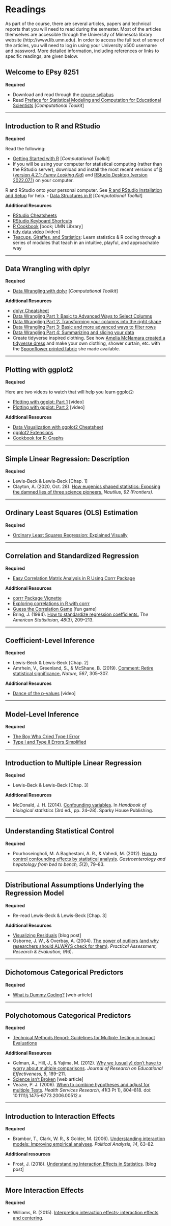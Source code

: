 # Readings


As part of the course, there are several articles, papers and technical reports that you will need to read during the semester. Most of the articles themselves are accessible through the University of Minnesota library website (http://www.lib.umn.edu). In order to access the full text of some of the articles, you will need to log in using your University x500 username and password. More detailed information, including references or links to specific readings, are given below.


## Welcome to EPsy 8251 {#welcome}

**Required**

- Download and read through the [course syllabus](https://github.com/zief0002/epsy-8251/raw/main/syllabus/f22-8251-syllabus.pdf)
- Read [Preface for Statistical Modeling and Computation for Educational Scientists](https://zief0002.github.io/modeling/preface.html#preface) [*Computational Toolkit*]


---

<!-- Unit 01: Introduction to Statistical Computing -->


## Introduction to R and RStudio {#rstudio}

**Required**

Read the following:

- [Getting Started with R](https://zief0002.github.io/toolkit/getting-started-with-r.html#getting-started-with-r) [*Computational Toolkit*]
- If you will be using your computer for statistical computing (rather than the RStudio server), download and install the most recent versions of [R (version 4.2.1; *Funny Looking Kid*)](https://www.r-project.org/) and [RStudio Desktop (version 2022.07.1)](https://www.rstudio.com/) on your computer.


R and RStudio onto your personal computer. See [R and RStudio Installation and Setup](https://zief0002.github.io/toolkit/r-and-rstudio-installation-and-setup.html#r-and-rstudio-installation-and-setup) for help.
- [Data Structures in R](https://zief0002.github.io/toolkit/data-structures-in-r.html#data-structures-in-r) [*Computational Toolkit*]


**Additional Resources**

- [RStudio Cheatsheets](https://www.rstudio.com/resources/cheatsheets/)
- [RStudio Keyboard Shortcuts](https://support.rstudio.com/hc/en-us/articles/200711853-Keyboard-Shortcuts)
- [R Cookbook](https://primo.lib.umn.edu/primo-explore/fulldisplay?docid=UMN_ALMA51642131760001701&context=L&vid=TWINCITIES&search_scope=mncat_discovery&tab=article_discovery&lang=en_US) [book; UMN Library]
- [tidy data video](https://vimeo.com/33727555) [video]
- [Teacups, Giraffes, and Statistics](https://tinystats.github.io/teacups-giraffes-and-statistics/): Learn statistics & R coding through a series of modules that teach in an intuitive, playful, and approachable way


---

## Data Wrangling with dplyr {#dplyr}

**Required**

- [Data Wrangling with dplyr](https://zief0002.github.io/toolkit/dplyr.html#dplyr) [*Computational Toolkit*]

**Additional Resources**

- [dplyr Cheatsheet](https://www.rstudio.com/wp-content/uploads/2015/02/data-wrangling-cheatsheet.pdf)
- [Data Wrangling Part 1: Basic to Advanced Ways to Select Columns](https://suzan.rbind.io/2018/01/dplyr-tutorial-1/)
- [Data Wrangling Part 2: Transforming your columns into the right shape](https://suzan.rbind.io/2018/02/dplyr-tutorial-2/)
- [Data Wrangling Part 3: Basic and more advanced ways to filter rows](https://suzan.rbind.io/2018/02/dplyr-tutorial-3/)
- [Data Wrangling Part 4: Summarizing and slicing your data](https://suzan.rbind.io/2018/04/dplyr-tutorial-4/)
- Create tidyverse inspired clothing. See how [Amelia McNamara created a tidyverse dress](https://www.amelia.mn/blog/misc/2019/08/17/Tidy-Dress.html) and make your own clothing, shower curtain, etc. with the [Spoonflower printed fabric](https://www.spoonflower.com/profiles/ameliamn) she made available. 

---

## Plotting with ggplot2 {#ggplot}

**Required**

Here are two videos to watch that will help you learn ggplot2:

- [Plotting with ggplot: Part 1](https://www.youtube.com/watch?v=HeqHMM4ziXA) [video]
- [Plotting with ggplot: Part 2](https://www.youtube.com/watch?v=n8kYa9vu1l8) [video]

**Additional Resources**

- [Data Visualization with ggplot2 Cheatsheet](https://www.rstudio.com/resources/cheatsheets/)
- [ggplot2 Extensions](http://ggplot2-exts.github.io/index.html)
- [Cookbook for R: Graphs](http://www.cookbook-r.com/Graphs/)

---

<!-- Unit 02: Regression Basics -->


## Simple Linear Regression: Description {#ols-description}

**Required**

- Lewis-Beck &amp; Lewis-Beck [Chap. 1]
- Clayton, A. (2020, Oct. 28). [How eugenics shaped statistics: Exposing the damned lies of three science pioneers.](https://nautil.us/issue/92/frontiers/how-eugenics-shaped-statistics) *Nautilus, 92 (Frontiers)*.


---


## Ordinary Least Squares (OLS) Estimation {#ols}

**Required**

- [Ordinary Least Squares Regression: Explained Visually](https://setosa.io/ev/ordinary-least-squares-regression/)



---

## Correlation and Standardized Regression {#corr}

**Required**

- [Easy Correlation Matrix Analysis in R Using Corrr Package](https://www.datanovia.com/en/blog/easy-correlation-matrix-analysis-in-r-using-corrr-package/)

**Additional Resources**

- [corrr Package Vignette](https://github.com/tidymodels/corrr)
- [Exploring correlations in R with corrr](https://drsimonj.svbtle.com/exploring-correlations-in-r-with-corrr)
- [Guess the Correlation Game](http://guessthecorrelation.com/) [fun game]
- Bring, J. (1994). [How to standardize regression coefficients.](https://amstat.tandfonline.com/doi/abs/10.1080/00031305.1994.10476059) *The American Statistician, 48*(3), 209&ndash;213. 


---

## Coefficient-Level Inference {#coefinf}

**Required**

- Lewis-Beck &amp; Lewis-Beck [Chap. 2]
- Amrhein, V., Greenland, S., &amp; McShane, B. (2019). [Comment: Retire statistical significance.](https://www.nature.com/articles/d41586-019-00857-9) *Nature, 567*, 305&ndash;307.



**Additional Resources**

- [Dance of the p-values](https://www.youtube.com/watch?v=ez4DgdurRPg) [video]

---

## Model-Level Inference {#modinf}

**Required**

- [The Boy Who Cried Type I Error](https://datacolumn.wordpress.ncsu.edu/blog/2019/12/10/the-boy-who-cried-type-i-error-wolf/)
- [Type I and Type II Errors Simplified](https://flowingdata.com/2014/05/09/type-i-and-ii-errors-simplified/)

---

<!-- Unit 03: Deeper Understanding -->

## Introduction to Multiple Linear Regression {#multreg}

**Required**

- Lewis-Beck &amp; Lewis-Beck [Chap. 3]

**Additional Resources**

- McDonald, J. H. (2014). [Confounding variables](http://www.biostathandbook.com/confounding.html). In *Handbook of biological statistics* (3rd ed., pp. 24&ndash;28). Sparky House Publishing.

---

## Understanding Statistical Control {#control}

**Required**

- Pourhoseingholi, M. A.Baghestani, A. R., &amp; Vahedi, M. (2012). [How to control confounding effects by statistical analysis](https://www.ncbi.nlm.nih.gov/pmc/articles/PMC4017459/). *Gastroenterology and hepatology from bed to bench, 5*(2), 79&ndash;83.

---


## Distributional Assumptions Underlying the Regression Model {#reg-assump}

**Required**

- Re-read Lewis-Beck &amp; Lewis-Beck [Chap. 3]

**Additional Resources**

- [Visualizing Residuals](https://drsimonj.svbtle.com/visualising-residuals) [blog post]
- Osborne, J. W., &amp; Overbay, A. (2004). [The power of outliers (and why researchers should ALWAYS check for them)](https://scholarworks.umass.edu/pare/vol9/iss1/6/). _Practical Assessment, Research &amp; Evaluation, 9_(6).

---

<!-- Unit 04: Extending the Regression Model -->

## Dichotomous Categorical Predictors {#dummy}

**Required**

- [What is Dummy Coding?](https://stats.idre.ucla.edu/other/mult-pkg/faq/general/faqwhat-is-dummy-coding/) [web article]


<!-- ## Effect Coding a Categorical Predictor {#effect} -->

<!-- **Required** -->

<!-- - [What is Effect Coding?](https://stats.idre.ucla.edu/other/mult-pkg/faq/general/faqwhat-is-effect-coding/) [web article] -->

<!-- --- -->

---

## Polychotomous Categorical Predictors {#poly}

**Required**

- [Technical Methods Report: Guidelines for Multiple Testing in Impact Evaluations ](https://ies.ed.gov/ncee/pdf/20084018.pdf)


**Additional Resources**

- Gelman, A., Hill, J., & Yajima, M. (2012). [Why we (usually) don’t have to worry about multiple comparisons](http://www.stat.columbia.edu/~gelman/research/published/multiple2f.pdf). _Journal of Research on Educational Effectiveness, 5_, 189&ndash;211.
- [Science isn't Broken](https://fivethirtyeight.com/features/science-isnt-broken/#part1) [web article]
- Veazie, P. J. (2006). [When to combine hypotheses and adjust for multiple Tests](https://www.ncbi.nlm.nih.gov/pmc/articles/PMC1713204/). _Health Services Research, 41_(3 Pt 1), 804&ndash;818. doi:  10.1111/j.1475-6773.2006.00512.x 

---

## Introduction to Interaction Effects {#interaction-1}

**Required**

- Brambor, T., Clark, W. R., &amp; Golder, M. (2006). [Understanding interaction models:
Improving empirical analyses](http://mattgolder.com/files/research/pa_final.pdf). *Political Analysis, 14*, 63&ndash;82.

**Additional resources**

- Frost, J. (2018). [Understanding Interaction Effects in Statistics](http://statisticsbyjim.com/regression/interaction-effects/). [blog post]

---

## More Interaction Effects {#interaction-2}

**Required**

- Williams, R. (2015). [Interpreting interaction effects; interaction effects and centering](https://www3.nd.edu/~rwilliam/stats2/l53.pdf). 

